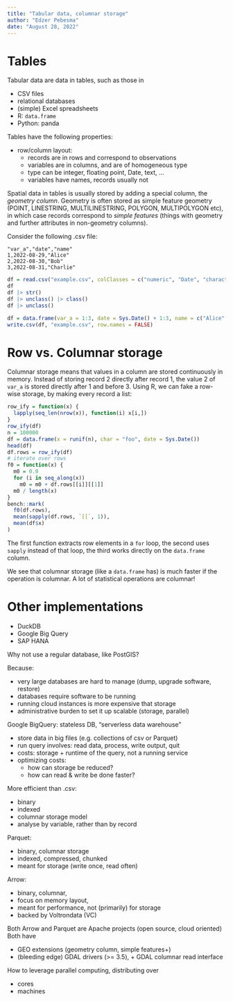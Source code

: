 ```yaml
---
title: "Tabular data, columnar storage"
author: "Edzer Pebesma"
date: "August 28, 2022"
---
```



# Tables

Tabular data are data in tables, such as those in

* CSV files
* relational databases
* (simple) Excel spreadsheets
* R: `data.frame`
* Python: panda

Tables have the following properties:

* row/column layout: 
   * records are in rows and correspond to observations
   * variables are in columns, and are of homogeneous type
   * type can be integer, floating point, Date, text, ...
   * variables have names, records usually not

Spatial data in tables is usually stored by adding a special column,
the _geometry column_. Geometry is often stored as simple feature
geometry (POINT, LINESTRING, MULTILINESTRING, POLYGON, MULTIPOLYGON
etc), in which case records correspond to _simple features_ (things
with geometry and further attributes in non-geometry columns).

Consider the following .csv file:
```
"var_a","date","name"
1,2022-08-29,"Alice"
2,2022-08-30,"Bob"
3,2022-08-31,"Charlie"
```


```r
df = read.csv("example.csv", colClasses = c("numeric", "Date", "character"))
df
df |> str()
df |> unclass() |> class()
df |> unclass()
```

```r
df = data.frame(var_a = 1:3, date = Sys.Date() + 1:3, name = c("Alice", "Bob", "Charlie"))
write.csv(df, "example.csv", row.names = FALSE)
```

# Row vs. Columnar storage

Columnar storage means that values in a column are stored
continuously in memory. Instead of storing record 2 directly after
record 1, the value 2 of `var_a` is stored directly after 1 and
before 3. Using R, we can fake a row-wise storage, by making every
record a list:

```r
row_ify = function(x) {
  lapply(seq_len(nrow(x)), function(i) x[i,])
}
row_ify(df)
n = 100000
df = data.frame(x = runif(n), char = "foo", date = Sys.Date())
head(df)
df.rows = row_ify(df)
# iterate over rows
f0 = function(x) {
  m0 = 0.0
  for (i in seq_along(x))
    m0 = m0 + df.rows[[i]][[1]]
  m0 / length(x)
}
bench::mark(
  f0(df.rows), 
  mean(sapply(df.rows, `[[`, 1)),
  mean(df$x)
)
```
The first function extracts row elements in a `for` loop, the second
uses `sapply` instead of that loop, the third works directly on the
`data.frame` column.

We see that columnar storage (like a `data.frame` has) is much
faster if the operation is columnar. A lot of statistical operations
are columnar!

# Other implementations

* DuckDB
* Google Big Query
* SAP HANA

Why not use a regular database, like PostGIS?

Because: 

* very large databases are hard to manage (dump, upgrade software, restore)
* databases require software to be running
* running cloud instances is more expensive that storage
* administrative burden to set it up scalable (storage, parallel)

Google BigQuery: stateless DB, "serverless data warehouse"

* store data in big files (e.g. collections of csv or Parquet)
* run query involves: read data, process, write output, quit
* costs: storage + runtime of the query, not a running service
* optimizing costs: 
	* how can storage be reduced?
    * how can read & write be done faster?

More efficient than .csv:

* binary
* indexed
* columnar storage model
* analyse by variable, rather than by record

Parquet:

* binary, columnar storage
* indexed, compressed, chunked
* meant for storage (write once, read often)

Arrow:

* binary, columnar, 
* focus on memory layout, 
* meant for performance, not (primarily) for storage
* backed by Voltrondata (VC)

Both Arrow and Parquet are Apache projects (open source, cloud oriented)
Both have 

* GEO extensions (geometry column, simple features+)
* (bleeding edge) GDAL drivers (>= 3.5), + GDAL columnar read interface

How to leverage parallel computing, distributing over

* cores
* machines
